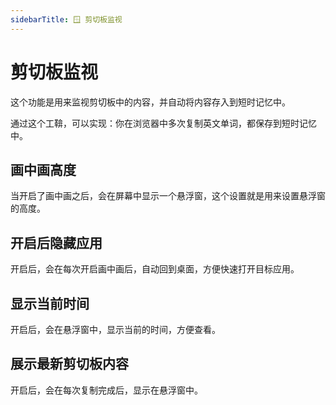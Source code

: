 ```yaml
---
sidebarTitle: 🪟 剪切板监视
---
```


# 剪切板监视

这个功能是用来监视剪切板中的内容，并自动将内容存入到短时记忆中。

通过这个工鞥，可以实现：你在浏览器中多次复制英文单词，都保存到短时记忆中。


## 画中画高度

当开启了画中画之后，会在屏幕中显示一个悬浮窗，这个设置就是用来设置悬浮窗的高度。

## 开启后隐藏应用

开启后，会在每次开启画中画后，自动回到桌面，方便快速打开目标应用。

## 显示当前时间

开启后，会在悬浮窗中，显示当前的时间，方便查看。

## 展示最新剪切板内容

开启后，会在每次复制完成后，显示在悬浮窗中。